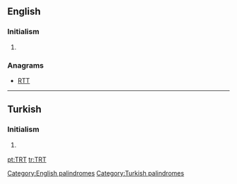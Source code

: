==English==

===Initialism===
{{en-initialism}}

# {{context|transportation|lang=en}} {{initialism of|w:Transportation Research Thesaurus|Transportation Research Thesaurus|lang=en}}

===Anagrams===
* [[RTT#English|RTT]] 

[[Category:English palindromes]]

----

==Turkish==

===Initialism===
{{tr-initialism}}

# {{context|media|lang=tr}} {{initialism of|w:Türkiye Radyo Televizyon Kurumu|Türkiye Radyo Televizyon|lang=tr}} {{gloss|Turkish Radio and Television Corporation}}

[[Category:Turkish palindromes]]

[[pt:TRT]]
[[tr:TRT]]